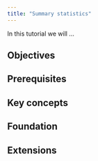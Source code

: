 ```yaml
---
title: "Summary statistics"
---
```


In this tutorial we will ...

## Objectives

## Prerequisites

## Key concepts

## Foundation

## Extensions
